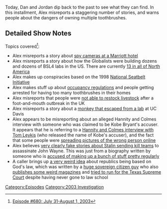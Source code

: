 {{DEFAULTSORT:
    #_EPISODE_0680:July 31-August 1, 2003
}}{{Episode
    | title             = July 31-August 1, 2003
    | caption           = Listen to this episode on [https://knowledgefight.libsyn.com/680-july-31-august-1-2003 Libsyn] [https://open.spotify.com/episode/02S5wXzm42Hf45b6BqxSLb Spotify], Read the [[Transcript/680: July 31-August 1, 2003|Unofficial Transcript]], View discussion on [https://reddit.com/uon91c Reddit]
    | episodeNumber     = 680
    | length            = 01:18:20
    | airDate           = May 13, 2022
    | coverageStartDate = July 31, 2003
    | coverageEndDate   = August 1, 2003
    | episodeType       = [[:Category:2003 Investigation|2003 Investigation]]
    | previousEpisode   = [[679: May 9, 2022]]
    | nextEpisode       = [[681: May 8, 2022]]
}}

{{Stub}}

Today, Dan and Jordan dip back to the past to see what they can find.  In this installment, Alex misreports a staggering number of stories, and warns people about the dangers of owning multiple toothbrushes.

==Detailed Show Notes==

Topics covered<ref>[https://knowledgefight.com/research/2022/5/12/episode-680-july-31-august-1-2003 Episode #680: July 31-August 1, 2003]</ref>:

*Alex misreports a story about [https://www.cleveland19.com/story/949002/ohio-man-sues-over-camera-in-hotel-room/ spy cameras at a Marriott hotel]
*Alex misreports a story about how the Globalists were building dozens and dozens of BSL4 labs in the US. There are currently [https://theconversation.com/fifty-nine-labs-around-world-handle-the-deadliest-pathogens-only-a-quarter-score-high-on-safety-161777%20 13 in all of North America]
*Alex makes up conspiracies based on the 1998 [https://rosap.ntl.bts.gov/view/dot/13465 National Seatbelt Initiative]
*Alex makes stuff up about [https://www.hud.gov/sites/documents/DOC_7780.PDF occupancy regulations] and people getting arrested for having too many toothbrushes in their homes
*Alex misreports that people were [https://www.legislation.gov.uk/uksi/2006/183/pdfs/uksiem_20060183_en.pdf not able to restock livestock] after a foot-and-mouth outbreak in the UK
*Alex misreports a story about a [https://www.ph.ucla.edu/epi/bioter/monkeyescapedavis.html monkey that escaped from a lab] at UC Davis
*Alex appears to be misreporting about an alleged Hannity and Colmes interview with someone who was claimed to be Kobe Bryant's accuser. It appears that he is referring to a [https://www.foxnews.com/story/equal-before-proven-guilty Hannity and Colmes interview with Tom Leykis] (who released the name of Kobe's accuser), and the fact that some people were [https://www.madjacksports.com/forum/showthread.php?104216-Woman-wrongly-identified spreading pictures of the wrong person online]
*Alex believes [https://www.military.com/undertheradar/2018/02/16/how-john-wayne-got-rid-kgb-agents-hired-kill-him.html very clearly fake stories about Stalin sending kill teams] to assassinate John Wayne. This was just from a biography written by someone who is [https://www.theguardian.com/books/2010/jul/25/michael-munn-biographer-interview-tim-adams accused of making up a bunch of stuff pretty regularly]
*A caller brings up [http://thematrixhasyou.org/13th-amendment/13th-amendment-missing.html a very weird idea] about republics being based on God's law, which was written by a [https://www.macaonline.net/wp-content/uploads/2019/05/MACA_Sovereign_Citizen_2019.original.1558455673.pdf huge sovereign citizen guy] who also [https://web.archive.org/web/20021003080942/http://antishyster.com/PDF/113pdf/113web10.pdf publishes some weird magazines] and [https://www.dmagazine.com/publications/d-magazine/1992/july/street-talk/ tried to run for the Texas Supreme Court] despite having never gone to law school

[[Category:Episodes]]
[[Category:2003 Investigation]]
